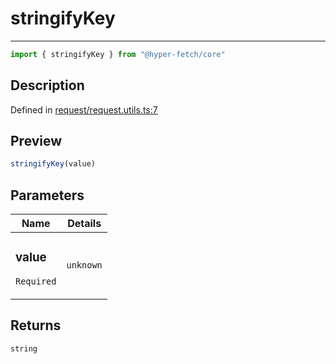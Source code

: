 

# stringifyKey

<div class="api-docs__separator" data-reactroot="">

---

</div><div class="api-docs__import" data-reactroot="">

```ts
import { stringifyKey } from "@hyper-fetch/core"
```

</div><div class="api-docs__section">

## Description

</div><div class="api-docs__description"><span class="api-docs__do-not-parse">



</span></div><p class="api-docs__definition">

Defined in [request/request.utils.ts:7](https://github.com/BetterTyped/hyper-fetch/blob/c44d728f/packages/core/src/request/request.utils.ts#L7)

</p><div class="api-docs__section">

## Preview

</div><div class="api-docs__preview fn">

```ts
stringifyKey(value)
```

</div><div class="api-docs__section">

## Parameters

</div><div class="api-docs__parameters"><table><thead><tr><th>Name</th><th>Details</th></tr></thead><tbody><tr param-data="value"><td class="api-docs__param-name required">

### value 

`Required`

</td><td class="api-docs__param-type">

`unknown`

</td></tr></tbody></table></div><div class="api-docs__section">

## Returns

</div><div class="api-docs__returns">

```ts
string
```

</div>